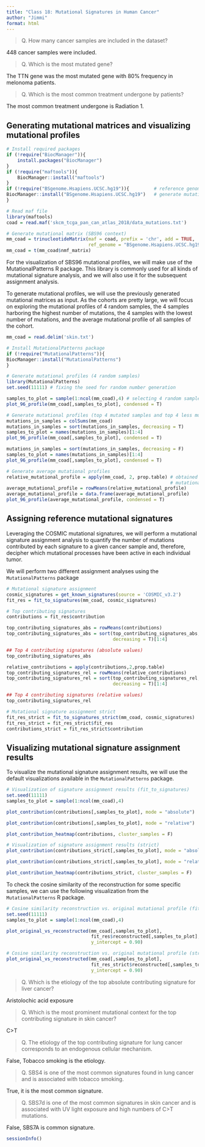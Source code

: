 ```yaml
---
title: "Class 18: Mutational Signatures in Human Cancer"
author: "Jimmi"
format: html
---
```


>Q. How many cancer samples are included in the dataset? 

448 cancer samples were included.

>Q. Which is the most mutated gene? 

The TTN gene was the most mutated gene with 80% frequency in melonoma patients.

>Q. Which is the most common treatment undergone by patients?

The most common treatment undergone is Radiation 1.


## Generating mutational matrices and visualizing mutational profiles

```r
# Install required packages
if (!require("BiocManager")){
    install.packages("BiocManager")
}
if (!require("maftools")){
    BiocManager::install("maftools")
}
if (!require("BSgenome.Hsapiens.UCSC.hg19")){         # reference genome needed to
BiocManager::install("BSgenome.Hsapiens.UCSC.hg19")   # generate mutational matrices
}
```

```r
# Read maf file
library(maftools)
coad = read.maf('skcm_tcga_pan_can_atlas_2018/data_mutations.txt')
```

```r
# Generate mutational matrix (SBS96 context)
mm_coad = trinucleotideMatrix(maf = coad, prefix = 'chr', add = TRUE,
                              ref_genome = "BSgenome.Hsapiens.UCSC.hg19")
mm_coad = t(mm_coad$nmf_matrix)
```

For the visualization of SBS96 mutational profiles, we will make use of the MutationalPatterns R package. This library is commonly used for all kinds of mutational signature analysis, and we will also use it for the subsequent assignment analysis.

To generate mutational profiles, we will use the previously generated mutational matrices as input. As the cohorts are pretty large, we will focus on exploring the mutational profiles of 4 random samples, the 4 samples harboring the highest number of mutations, the 4 samples with the lowest number of mutations, and the average mutational profile of all samples of the cohort.


```r
mm_coad = read.delim('skin.txt')

# Install MutationalPatterns package
if (!require("MutationalPatterns")){
BiocManager::install("MutationalPatterns")
}

# Generate mutational profiles (4 random samples)
library(MutationalPatterns)
set.seed(11111) # fixing the seed for random number generation

samples_to_plot = sample(1:ncol(mm_coad),4) # selecting 4 random samples
plot_96_profile(mm_coad[,samples_to_plot], condensed = T)

# Generate mutational profiles (top 4 mutated samples and top 4 less mutated)
mutations_in_samples = colSums(mm_coad)
mutations_in_samples = sort(mutations_in_samples, decreasing = T)
samples_to_plot = names(mutations_in_samples)[1:4]
plot_96_profile(mm_coad[,samples_to_plot], condensed = T)

mutations_in_samples = sort(mutations_in_samples, decreasing = F)
samples_to_plot = names(mutations_in_samples)[1:4]
plot_96_profile(mm_coad[,samples_to_plot], condensed = T)

# Generate average mutational profiles
relative_mutational_profile = apply(mm_coad, 2, prop.table) # obtained relative
                                                            # mutational matrix
average_mutational_profile = rowMeans(relative_mutational_profile)
average_mutational_profile = data.frame(average_mutational_profile)
plot_96_profile(average_mutational_profile, condensed = T)
```

## Assigning reference mutational signatures

Leveraging the COSMIC mutational signatures, we will perform a mutational signature assignment analysis to quantify the number of mutations contributed by each signature to a given cancer sample and, therefore, decipher which mutational processes have been active in each individual tumor.

We will perform two different assignment analyses using the `MutationalPatterns` package

```r
# Mutational signature assignment
cosmic_signatures = get_known_signatures(source = 'COSMIC_v3.2')
fit_res = fit_to_signatures(mm_coad, cosmic_signatures)

# Top contributing signatures
contributions = fit_res$contribution

top_contributing_signatures_abs = rowMeans(contributions)
top_contributing_signatures_abs = sort(top_contributing_signatures_abs,
                                       decreasing = T)[1:4]

## Top 4 contributing signatures (absolute values)
top_contributing_signatures_abs
```

```r
relative_contributions = apply(contributions,2,prop.table)
top_contributing_signatures_rel = rowMeans(relative_contributions)
top_contributing_signatures_rel = sort(top_contributing_signatures_rel,
                                       decreasing = T)[1:4]

## Top 4 contributing signatures (relative values)
top_contributing_signatures_rel
```

```r
# Mutational signature assignment strict
fit_res_strict = fit_to_signatures_strict(mm_coad, cosmic_signatures)
fit_res_strict = fit_res_strict$fit_res
contributions_strict = fit_res_strict$contribution
```


## Visualizing mutational signature assignment results

To visualize the mutational signature assignment results, we will use the default visualizations available in the `MutationalPatterns` package.

```r
# Visualization of signature assignment results (fit_to_signatures)
set.seed(11111)
samples_to_plot = sample(1:ncol(mm_coad),4)

plot_contribution(contributions[,samples_to_plot], mode = "absolute")
```

```r
plot_contribution(contributions[,samples_to_plot], mode = "relative")
```

```r
plot_contribution_heatmap(contributions, cluster_samples = F)
```

```r
# Visualization of signature assignment results (strict)
plot_contribution(contributions_strict[,samples_to_plot], mode = "absolute")
```

```r
plot_contribution(contributions_strict[,samples_to_plot], mode = "relative")
```

```r
plot_contribution_heatmap(contributions_strict, cluster_samples = F)
```

To check the cosine similarity of the reconstruction for some specific samples, we can use the following visualization from the `MutationalPatterns` R package.

```r
# Cosine similarity reconstruction vs. original mutational profile (fit_to_signatures)
set.seed(11111)
samples_to_plot = sample(1:ncol(mm_coad),4)

plot_original_vs_reconstructed(mm_coad[,samples_to_plot],
                               fit_res$reconstructed[,samples_to_plot], 
                               y_intercept = 0.90)
```

```r
# Cosine similarity reconstruction vs. original mutational profile (strict)
plot_original_vs_reconstructed(mm_coad[,samples_to_plot],
                               fit_res_strict$reconstructed[,samples_to_plot], 
                               y_intercept = 0.90)
```

>Q. Which is the etiology of the top absolute contributing signature for liver cancer? 

Aristolochic acid exposure

>Q. Which is the most prominent mutational context for the top contributing signature in skin cancer? 

C>T

>Q. The etiology of the top contributing signature for lung cancer corresponds to an endogenous cellular mechanism. 

False, Tobacco smoking is the etiology.

>Q. SBS4 is one of the most common signatures found in lung cancer and is associated with tobacco smoking. 

True, it is the most common signature.

>Q. SBS7d is one of the most common signatures in skin cancer and is associated with UV light exposure and high numbers of C>T mutations. 

False, SBS7A is common signature.

```r
sessionInfo()
```






















